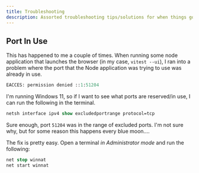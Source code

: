 ```yaml
---
title: Troubleshooting
description: Assorted troubleshooting tips/solutions for when things go wrong.
---
```



## Port In Use

This has happened to me a couple of times. When running some node application that launches the browser (in my case, `vitest --ui`), I ran into a problem where the port that the Node application was trying to use was already in use.

```ps
EACCES: permission denied ::1:51204
```

I'm running Windows 11, so if I want to see what ports are reserved/in use, I can run the following in the terminal.

```ps
netsh interface ipv4 show excludedportrange protocol=tcp
```

Sure enough, port `51204` was in the range of excluded ports. I'm not sure why, but for some reason this happens every blue moon....

The fix is pretty easy. Open a terminal *in Administrator mode* and run the following:

```ps Administrator Mode
net stop winnat
net start winnat
```
